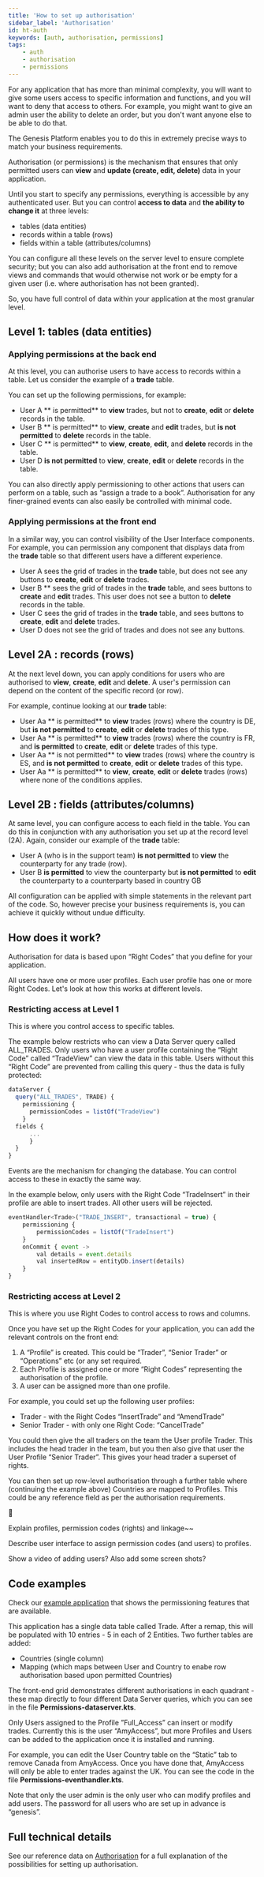 ```yaml
---
title: 'How to set up authorisation'
sidebar_label: 'Authorisation'
id: ht-auth
keywords: [auth, authorisation, permissions]
tags:
    - auth
    - authorisation
    - permissions
---
```






For any application that has more than minimal complexity, you will want to give some users access to specific information and functions, and you will want to deny that access to others. For example, you might want to give an admin user the ability to delete an order, but you don't want anyone else to be able to do that.

The Genesis Platform enables you to do this in extremely precise ways to match your business requirements.

Authorisation (or permissions) is the mechanism that ensures that only permitted users can **view** and **update (create, edit, delete)** data in your application.

Until you start to specify any permissions, everything is accessible by any authenticated user. But you can control **access to data** and **the ability to change it** at three levels:

- tables (data entities)
- records within a table (rows)
- fields within a table (attributes/columns)

You can configure all these levels on the server level to ensure complete security; but you can also add authorisation at the front end to remove views and commands that would otherwise not work or be empty for a given user (i.e. where authorisation has not been granted).

So, you have full control of data within your application at the most granular level.

## Level 1:  tables (data entities)

### Applying permissions at the back end
At this level, you can authorise users to have access to records within a table. Let us consider the example of a **trade** table.

You can set up the following permissions, for example:

- User A ** is permitted** to **view** trades, but not to **create**, **edit** or **delete** records in the table.
- User B ** is permitted** to **view**, **create** and **edit** trades, but **is not permitted** to **delete** records in the table.
- User C ** is permitted** to **view**, **create**, **edit**, and **delete** records in the table.
- User D **is not permitted** to **view**, **create**, **edit** or **delete** records in the table.

You can also directly apply permissioning to other actions that users can perform on a table, such as “assign a trade to a book”. Authorisation for any finer-grained events can also easily be controlled with minimal code.

### Applying permissions at the front end

In a similar way, you can control visibility of the User Interface components. For example, you can permission any component that displays data from the **trade** table so that different users have a different experience.

- User A sees the grid of trades in the **trade** table, but does not see any buttons  to  **create**, **edit** or **delete** trades.
- User B ** sees the grid of trades in the **trade** table, and sees buttons to  **create** and **edit** trades. This user does not see a button to **delete** records in the table.
- User C sees the grid of trades in the **trade** table, and sees buttons to  **create**, **edit** and **delete** trades. 
- User D does not see the grid of trades and does not see any buttons.

## Level 2A : records (rows)

At the next level down, you can apply conditions for users who are authorised to **view**, **create**, **edit** and **delete**. A user's permission can depend on the content of the specific record (or row).

For example, continue looking at our **trade** table:

- User Aa ** is permitted** to **view** trades (rows) where the country is DE, but **is not permitted** to **create**, **edit** or **delete** trades of this type.
- User Aa ** is permitted** to **view** trades (rows) where the country is FR, and **is permitted** to **create**, **edit** or **delete** trades of this type.
- User Aa ** is not permitted** to **view** trades (rows) where the country is ES, and **is not permitted** to **create**, **edit** or **delete** trades of this type.
- User Aa ** is permitted** to **view**, **create**, **edit** or **delete** trades (rows) where none of the conditions applies. 

## Level 2B : fields (attributes/columns)

At same level, you can configure access to each field in the table. You can do this in conjunction with any authorisation you set up at the record level (2A). Again, consider our example of the **trade** table:

- User A (who is in the support team) **is not permitted** to **view** the counterparty for any trade (row).
- User B **is permitted**  to view the counterparty but **is not permitted** to **edit** the counterparty to a counterparty based in country GB

All configuration can be applied with simple statements in the relevant part of the code. So, however precise your business requirements is, you can achieve it quickly without undue difficulty.

## How does it work?
Authorisation for data is based upon “Right Codes” that you define for your application.  

All users have one or more user profiles. Each user profile has one or more Right Codes. Let's look at how this works at different levels.

### Restricting access at Level 1

This is where you control access to specific tables.

The example below restricts who can view a Data Server query called ALL_TRADES. Only users who have a user profile containing the “Right Code” called “TradeView” can view the data in this table. Users without this “Right Code” are prevented from calling this query - thus the data is fully protected:

```jsx
dataServer {
  query("ALL_TRADES", TRADE) {
    permissioning {
      permissionCodes = listOf("TradeView")
    }
  fields {
	  ...
	  }
  }
}
```
Events are the mechanism for changing the database. You can control access to these in exactly the same way.

In the example below, only users with the Right Code “TradeInsert” in their profile are able to insert trades.  All other users will be rejected.

```jsx
eventHandler<Trade>("TRADE_INSERT", transactional = true) {
	permissioning {
		permissionCodes = listOf("TradeInsert")
	}
	onCommit { event ->
		val details = event.details
		val insertedRow = entityDb.insert(details)
	}
}
```

### Restricting access at Level 2

This is where you use Right Codes to control access to rows and columns.

Once you have set up the Right Codes for your application, you can add the relevant controls on the front end:

1. A “Profile” is created.  This could be “Trader”, “Senior Trader” or “Operations” etc (or any set required.
2. Each Profile is assigned one or more “Right Codes” representing the authorisation of the profile.
3. A user can be assigned more than one profile.

For example, you could set up the following user profiles:

- Trader - with the Right Codes “InsertTrade” and “AmendTrade”
- Senior Trader - with only one Right Code: “CancelTrade”

You could then give the all traders on the team the User profile Trader. This includes the head trader in the team, but you then also give that user the User Profile “Senior Trader”. This gives your head trader a superset of rights.

You can then set up row-level authorisation through a further table where (continuing the example above) Countries are mapped to Profiles.  This could be any reference field as per the authorisation requirements.

<aside>
🚧 

Explain profiles, permission codes (rights) and linkage~~

Describe user interface to assign permission codes (and users) to profiles.

Show a video of adding users?   Also add some screen shots?


</aside>

## Code examples

Check our [example application](https://github.com/genesislcap/howto-permissions) that shows the permissioning features that are available.  

This application has a single data table called Trade.  After a remap, this will be populated with 10 entries - 5 in each of 2 Entities.  Two further tables are added: 

- Countries (single column)
- Mapping (which maps between User and Country to enabe row authorisation based upon permitted Countries)

The front-end grid demonstrates different authorisations in each quadrant - these map directly to four different Data Server queries, which you can see in the file **Permissions-dataserver.kts**.

Only Users assigned to the Profile ”Full_Access” can insert or modify trades.  Currently this is the user “AmyAccess”, but more Profiles and Users can be added to the application once it is installed and running.

For example, you can edit the User Country table on the “Static” tab to remove Canada from AmyAccess. Once you have done that, AmyAccess will only be able to enter trades against the UK.  You can see the code in the file **Permissions-eventhandler.kts**.

Note that only the user admin is the only user who can modify profiles and add users.  The password for all users who are set up in advance is “genesis”.

## Full technical details

See our reference data on [Authorisation](/server/access-control/authorisation-overview/) for a full explanation of the possibilities for setting up authorisation.